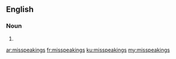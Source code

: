 ==English==

===Noun===
{{head|en|plural}}

# {{plural of|misspeaking|lang=en}}

[[ar:misspeakings]]
[[fr:misspeakings]]
[[ku:misspeakings]]
[[my:misspeakings]]
